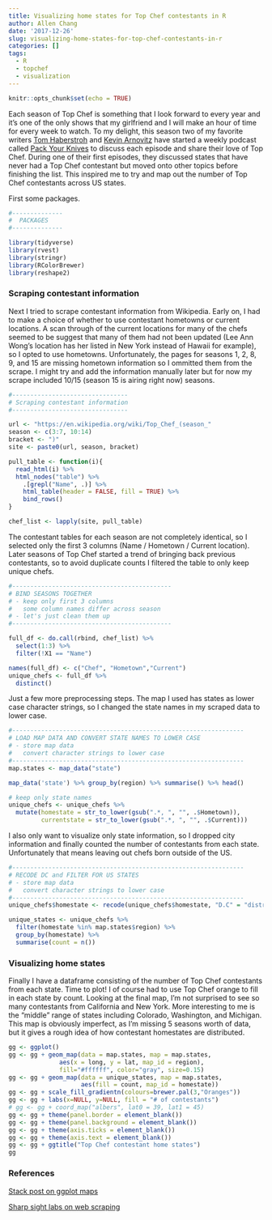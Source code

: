 ```yaml
---
title: Visualizing home states for Top Chef contestants in R
author: Allen Chang
date: '2017-12-26'
slug: visualizing-home-states-for-top-chef-contestants-in-r
categories: []
tags: 
  - R
  - topchef
  - visualization
---
```


```r
knitr::opts_chunk$set(echo = TRUE)
```

Each season of Top Chef is something that I look forward to every year and it's one of the only shows that my girlfriend and I will make an hour of time for every week to watch. To my delight, this season two of my favorite writers [Tom Haberstroh](https://twitter.com/tomhaberstroh) and [Kevin Arnovitz](https://twitter.com/kevinarnovitz) have started a weekly podcast called [Pack Your Knives](https://twitter.com/PackKnives) to discuss each episode and share their love of Top Chef. During one of their first episodes, they discussed states that have never had a Top Chef contestant but moved onto other topics before finishing the list. This inspired me to try and map out the number of Top Chef contestants across US states.

First some packages. 

```r
#--------------
#  PACKAGES
#--------------

library(tidyverse)
library(rvest)
library(stringr)
library(RColorBrewer)
library(reshape2)
```

### Scraping contestant information

Next I tried to scrape contestant information from Wikipedia. Early on, I had to make a choice of whether to use contestant hometowns or current locations. A scan through of the current locations for many of the chefs seemed to be suggest that many of them had not been updated (Lee Ann Wong's location has her listed in New York instead of Hawaii for example), so I opted to use hometowns. Unfortunately, the pages for seasons 1, 2, 8, 9, and 15 are missing hometown information so I ommitted them from the scrape. I might try and add the information manually later but for now my scrape included 10/15 (season 15 is airing right now) seasons.

```r
#--------------------------------
# Scraping contestant information
#--------------------------------

url <- "https://en.wikipedia.org/wiki/Top_Chef_(season_"
season <- c(3:7, 10:14)
bracket <- ")"
site <- paste0(url, season, bracket)

pull_table <- function(i){
  read_html(i) %>%
  html_nodes("table") %>%
    .[grepl("Name", .)] %>%
    html_table(header = FALSE, fill = TRUE) %>%
    bind_rows()
}

chef_list <- lapply(site, pull_table)
```

The contestant tables for each season are not completely identical, so I selected only the first 3 columns (Name / Hometown / Current location). Later seasons of Top Chef started a trend of bringing back previous contestants, so to avoid duplicate counts I filtered the table to only keep unique chefs. 

```r
#--------------------------------------------
# BIND SEASONS TOGETHER
# - keep only first 3 columns 
#   some column names differ across season
# - let's just clean them up
#--------------------------------------------

full_df <- do.call(rbind, chef_list) %>% 
  select(1:3) %>%
  filter(!X1 == "Name")

names(full_df) <- c("Chef", "Hometown","Current")
unique_chefs <- full_df %>%
  distinct()
```

Just a few more preprocessing steps. The map I used has states as lower case character strings, so I changed the state names in my scraped data to lower case. 

```r
#----------------------------------------------------------------
# LOAD MAP DATA AND CONVERT STATE NAMES TO LOWER CASE
# - store map data
#   convert character strings to lower case
#----------------------------------------------------------------
map.states <- map_data("state")

map_data('state') %>% group_by(region) %>% summarise() %>% head()

# keep only state names
unique_chefs <- unique_chefs %>%
  mutate(homestate = str_to_lower(gsub(".*, ", "", .$Hometown)), 
         currentstate = str_to_lower(gsub(".*, ", "", .$Current)))
```

I also only want to visualize only state information, so I dropped city information and finally counted the number of contestants from each state. Unfortunately that means leaving out chefs born outside of the US.

```r
#----------------------------------------------------------------
# RECODE DC and FILTER FOR US STATES
# - store map data
#   convert character strings to lower case
#----------------------------------------------------------------
unique_chefs$homestate <- recode(unique_chefs$homestate, "D.C" = "district of columbia")

unique_states <- unique_chefs %>%
  filter(homestate %in% map.states$region) %>%
  group_by(homestate) %>%
  summarise(count = n())
```

### Visualizing home states

Finally I have a dataframe consisting of the number of Top Chef contestants from each state. Time to plot! I of course had to use Top Chef orange to fill in each state by count. Looking at the final map, I'm not surprised to see so many contestants from California and New York. More interesting to me is the "middle" range of states including Colorado, Washington, and Michigan. This map is obviously imperfect, as I'm missing 5 seasons worth of data, but it gives a rough idea of how contestant homestates are distributed.

```r
gg <- ggplot()
gg <- gg + geom_map(data = map.states, map = map.states, 
              aes(x = long, y = lat, map_id = region),
              fill="#ffffff", color="gray", size=0.15)
gg <- gg + geom_map(data = unique_states, map = map.states,
                    aes(fill = count, map_id = homestate))
gg <- gg + scale_fill_gradientn(colours=brewer.pal(3,"Oranges"))
gg <- gg + labs(x=NULL, y=NULL, fill = "# of contestants")
# gg <- gg + coord_map("albers", lat0 = 39, lat1 = 45) 
gg <- gg + theme(panel.border = element_blank())
gg <- gg + theme(panel.background = element_blank())
gg <- gg + theme(axis.ticks = element_blank())
gg <- gg + theme(axis.text = element_blank())
gg <- gg + ggtitle("Top Chef contestant home states")
gg
```

### References
[Stack post on ggplot maps](https://stackoverflow.com/questions/29614972/ggplot-us-state-map-colors-are-fine-polygons-jagged-r)

[Sharp sight labs on web scraping](http://sharpsightlabs.com/blog/map-lithium-production-r/)